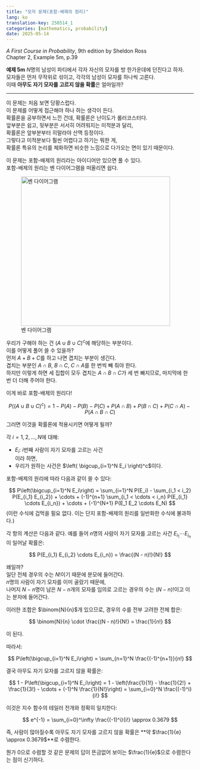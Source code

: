 ```yaml
---
title: "모자 문제(포함-배제의 원리)"
lang: ko
translation-key: 250514_1
categories: [mathematics, probability]
date: 2025-05-14
---
```


*A First Course in Probability*, 9th edition by Sheldon Ross  
Chapter 2, Example 5m, p.39

**예제 5m** $N$명의 남성이 파티에서 각자 자신의 모자를 방 한가운데에 던진다고 하자.  
모자들은 먼저 무작위로 섞이고, 각각의 남성이 모자를 하나씩 고른다.  
이때 **아무도 자기 모자를 고르지 않을 확률**은 얼마일까?

---

이 문제는 처음 보면 당황스럽다.  
이 문제를 어떻게 접근해야 하나 하는 생각이 든다.  
확률론을 공부하면서 느낀 건데, 확률론은 난이도가 롤러코스터다.  
앞부분은 쉽고, 뒷부분은 서서히 어려워지는 미적분과 달리,  
확률론은 앞부분부터 히말라야 산맥 등정이다.  
그렇다고 미적분보다 훨씬 어렵다고 하기는 뭐한 게,  
확률론 특유의 논리를 체화하면 비슷한 느낌으로 다가오는 면이 있기 때문이다.  

이 문제는 포함-배제의 원리라는 아이디어만 있으면 풀 수 있다.  
포함-배제의 원리는 벤 다이어그램을 떠올리면 쉽다.

![벤 다이어그램](Venn_diagram_ABC_BW_Explanation.png){fig-align="center" width="400px"}

우리가 구해야 하는 건 <span class="math">$(A \cup B \cup C)^c$</span>에 해당하는 부분이다.  
이를 어떻게 풀어 쓸 수 있을까?  
먼저 $A + B + C$를 하고 나면 겹치는 부분이 생긴다.  
겹치는 부분인 <span class="math">$A \cap B$</span>, <span class="math">$B \cap C$</span>, <span class="math">$C \cap A$</span>를 한 번씩 빼 줘야 한다.  
하지만 이렇게 하면 세 집합이 모두 겹치는 <span class="math">$A \cap B \cap C$</span>가 세 번 빠지므로, 마지막에 한 번 더 더해 주어야 한다.

이게 바로 포함-배제의 원리다!

$$
P((A \cup B \cup C)^c) = 1 - P(A) - P(B) - P(C) + P(A \cap B) + P(B \cap C) + P(C \cap A) - P(A \cap B \cap C)
$$

그러면 이것을 확률론에 적용시키면 어떻게 될까?

각 $i = 1, 2, \dots, N$에 대해:

* $E_i$: *i*번째 사람이 자기 모자를 고르는 사건  
이라 하면,
* 우리가 원하는 사건은 <span class="math">$\left( \bigcup_{i=1}^N E_i \right)^c$</span>이다.

포함-배제의 원리에 따라 다음과 같이 쓸 수 있다:
 
$$
P\left(\bigcup_{i=1}^N E_i\right)
= \sum_{i=1}^N P(E_i)
- \sum_{i_1 < i_2} P(E_{i_1} E_{i_2})
+ \cdots
+ (-1)^{n+1} \sum_{i_1 < \cdots < i_n} P(E_{i_1} \cdots E_{i_n})
+ \cdots
+ (-1)^{N+1} P(E_1 E_2 \cdots E_N)
$$
(이런 수식에 겁먹을 필요 없다. 이는 단지 포함-배제의 원리를 일반화한 수식에 불과하다.)

각 항의 계산은 다음과 같다.
예를 들어 $n$명의 사람이 자기 모자를 고르는 사건 $E_{i_1} \cdots E_{i_n}$이 일어날 확률은:

$$
P(E_{i_1} E_{i_2} \cdots E_{i_n}) = \frac{(N - n)!}{N!}
$$

왜일까?  
일단 전체 경우의 수는 $N!$이기 때문에 분모에 들어간다.  
$n$명의 사람이 자기 모자를 이미 골랐기 때문에,  
나머지 $N - n$명이 남은 $N - n$개의 모자를 임의로 고르는 경우의 수는 $(N - n)!$이고 이는 분자에 들어간다.

이러한 조합은 $\binom{N}{n}$개 있으므로, 경우의 수를 전부 고려한 전체 합은:

$$
\binom{N}{n} \cdot \frac{(N - n)!}{N!} = \frac{1}{n!}
$$

이 된다.

따라서:

$$
P\left(\bigcup_{i=1}^N E_i\right) = \sum_{n=1}^N \frac{(-1)^{n+1}}{n!}
$$

결국 아무도 자기 모자를 고르지 않을 확률은:

$$
1 - P\left(\bigcup_{i=1}^N E_i\right) = 1 - \left(\frac{1}{1!} - \frac{1}{2!} + \frac{1}{3!} - \cdots + (-1)^N \frac{1}{N!}\right) = \sum_{i=0}^N \frac{(-1)^i}{i!}
$$

이것은 지수 함수의 테일러 전개와 정확히 일치한다:

$$
e^{-1} = \sum_{i=0}^\infty \frac{(-1)^i}{i!} \approx 0.3679
$$

즉, 사람이 많아질수록 아무도 자기 모자를 고르지 않을 확률은 \*\*약 $\frac{1}{e} \approx 0.3679$\*\*로 수렴한다.

뭔가 0으로 수렴할 것 같은 문제의 답이 뜬금없어 보이는 $\frac{1}{e}$으로 수렴한다는 점이 신기하다.